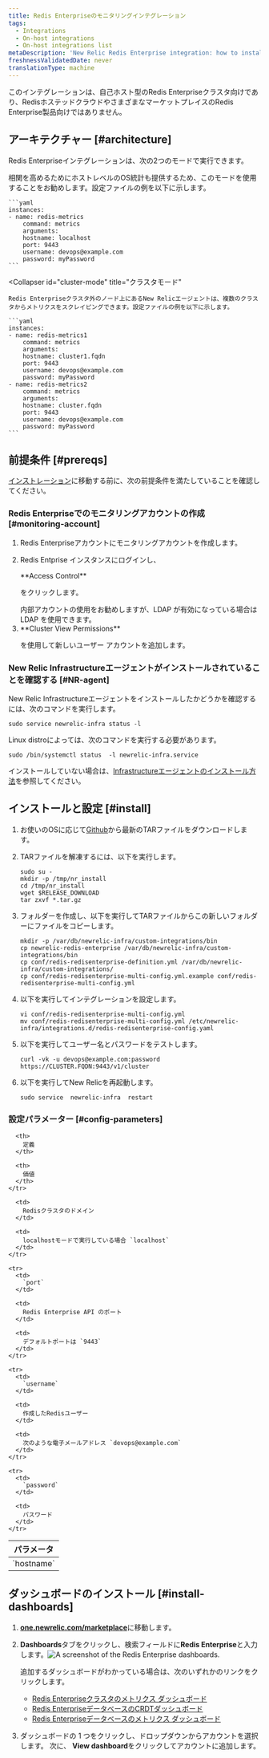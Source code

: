 ```yaml
---
title: Redis Enterpriseのモニタリングインテグレーション
tags:
  - Integrations
  - On-host integrations
  - On-host integrations list
metaDescription: 'New Relic Redis Enterprise integration: how to install it, configure it, and understand the data it reports.'
freshnessValidatedDate: never
translationType: machine
---
```


このインテグレーションは、自己ホスト型のRedis Enterpriseクラスタ向けであり、RedisホステッドクラウドやさまざまなマーケットプレイスのRedis Enterprise製品向けではありません。

## アーキテクチャー [#architecture]

Redis Enterpriseインテグレーションは、次の2つのモードで実行できます。

<CollapserGroup>
  <Collapser
    id="localhost-mode"
    title="Localhostモード"
  >
    相関を高めるためにホストレベルのOS統計も提供するため、このモードを使用することをお勧めします。設定ファイルの例を以下に示します。

    ```yaml
    instances:
    - name: redis-metrics
        command: metrics
        arguments:
        hostname: localhost
        port: 9443
        username: devops@example.com
        password: myPassword
    ```
  </Collapser>

  <Collapser
    id="cluster-mode"
    title="クラスタモード"
  >
    Redis Enterpriseクラスタ外のノード上にあるNew Relicエージェントは、複数のクラスタからメトリクスをスクレイピングできます。設定ファイルの例を以下に示します。

    ```yaml
    instances:
    - name: redis-metrics1
        command: metrics
        arguments:
        hostname: cluster1.fqdn
        port: 9443
        username: devops@example.com
        password: myPassword
    - name: redis-metrics2
        command: metrics
        arguments:
        hostname: cluster.fqdn
        port: 9443
        username: devops@example.com
        password: myPassword
    ```
  </Collapser>
</CollapserGroup>

## 前提条件 [#prereqs]

[インストレーション](#install)に移動する前に、次の前提条件を満たしていることを確認してください。

### Redis Enterpriseでのモニタリングアカウントの作成 [#monitoring-account]

1. Redis Enterpriseアカウントにモニタリングアカウントを作成します。

2. Redis Entprise インスタンスにログインし、

   <DNT>
     **Access Control**
   </DNT>

   をクリックします。

   <Callout variant="tip">
     内部アカウントの使用をお勧めしますが、LDAP が有効になっている場合は LDAP を使用できます。
   </Callout>

3. <DNT>
     **Cluster View Permissions**
   </DNT>

   を使用して新しいユーザー アカウントを追加します。

### New Relic Infrastructureエージェントがインストールされていることを確認する [#NR-agent]

New Relic Infrastructureエージェントをインストールしたかどうかを確認するには、次のコマンドを実行します。

```shell
sudo service newrelic-infra status -l
```

Linux distroによっては、次のコマンドを実行する必要があります。

```shell
sudo /bin/systemctl status  -l newrelic-infra.service
```

インストールしていない場合は、[Infrastructureエージェントのインストール方法](/docs/infrastructure/install-infrastructure-agent/get-started/install-infrastructure-agent/)を参照してください。

## インストールと設定 [#install]

1. お使いのOSに応じて[Github](https://github.com/redis-field-engineering/newrelic-redis-enterprise/releases)から最新のTARファイルをダウンロードします。

2. TARファイルを解凍するには、以下を実行します。

   ```shell
   sudo su -
   mkdir -p /tmp/nr_install
   cd /tmp/nr_install
   wget $RELEASE_DOWNLOAD
   tar zxvf *.tar.gz 
   ```

3. フォルダーを作成し、以下を実行してTARファイルからこの新しいフォルダーにファイルをコピーします。

   ```shell
   mkdir -p /var/db/newrelic-infra/custom-integrations/bin
   cp newrelic-redis-enterprise /var/db/newrelic-infra/custom-integrations/bin
   cp conf/redis-redisenterprise-definition.yml /var/db/newrelic-infra/custom-integrations/
   cp conf/redis-redisenterprise-multi-config.yml.example conf/redis-redisenterprise-multi-config.yml
   ```

4. 以下を実行してインテグレーションを設定します。

   ```shell
   vi conf/redis-redisenterprise-multi-config.yml
   mv conf/redis-redisenterprise-multi-config.yml /etc/newrelic-infra/integrations.d/redis-redisenterprise-config.yaml
   ```

5. 以下を実行してユーザー名とパスワードをテストします。

   ```shell
   curl -vk -u devops@example.com:password https://CLUSTER.FQDN:9443/v1/cluster
   ```

6. 以下を実行してNew Relicを再起動します。

   ```shell
   sudo service  newrelic-infra  restart
   ```

<InstallFeedback/>

### 設定パラメーター [#config-parameters]

<table>
  <thead>
    <tr>
      <th style={{ width: "200px" }}>
        パラメータ
      </th>

      <th>
        定義
      </th>

      <th>
        価値
      </th>
    </tr>
  </thead>

  <tbody>
    <tr>
      <td>
        `hostname`
      </td>

      <td>
        Redisクラスタのドメイン
      </td>

      <td>
        localhostモードで実行している場合 `localhost`
      </td>
    </tr>

    <tr>
      <td>
        `port`
      </td>

      <td>
        Redis Enterprise API のポート
      </td>

      <td>
        デフォルトポートは `9443`
      </td>
    </tr>

    <tr>
      <td>
        `username`
      </td>

      <td>
        作成したRedisユーザー
      </td>

      <td>
        次のような電子メールアドレス `devops@example.com`
      </td>
    </tr>

    <tr>
      <td>
        `password`
      </td>

      <td>
        パスワード
      </td>
    </tr>
  </tbody>
</table>

## ダッシュボードのインストール [#install-dashboards]

1. <DNT>**[one.newrelic.com/marketplace](https://one.newrelic.com/marketplace)**</DNT>に移動します。

2. <DNT>**Dashboards**</DNT>タブをクリックし、検索フィールドに<DNT>**Redis Enterprise**</DNT>と入力します。<img title="Redis Enterprise dashboards" alt="A screenshot of the Redis Enterprise dashboards." src="/images/infrastructure_screenshot-crop_redis-enterprise-dashboard.webp"/>

   <Callout variant="tip">
     追加するダッシュボードがわかっている場合は、次のいずれかのリンクをクリックします。

     * [Redis Enterpriseクラスタのメトリクス ダッシュボード](https://one.newrelic.com/marketplace?state=51bb87db-0e38-0700-be7a-8fb16d608735)
     * [Redis EnterpriseデータベースのCRDTダッシュボード](https://one.newrelic.com/marketplace?state=3dd588b8-ef40-85b6-17f5-49ca63ad25e3)
     * [Redis Enterpriseデータベースのメトリクス ダッシュボード](https://one.newrelic.com/marketplace?state=8d596a92-8338-1657-4b08-3c520845fec6)
   </Callout>

3. ダッシュボードの 1 つをクリックし、ドロップダウンからアカウントを選択します。 次に、 <DNT>**View dashboard**</DNT>をクリックしてアカウントに追加します。
